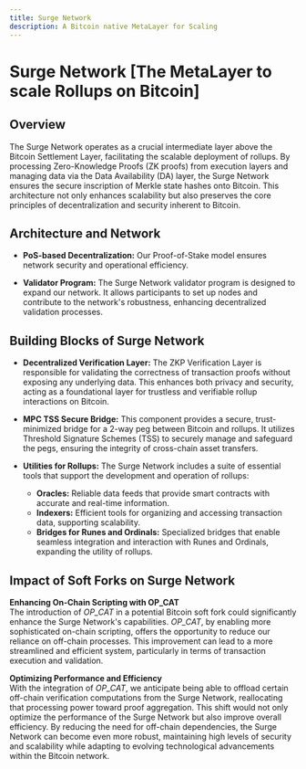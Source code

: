```yaml
---
title: Surge Network
description: A Bitcoin native MetaLayer for Scaling
---
```



# Surge Network [The MetaLayer to scale Rollups on Bitcoin]

## Overview

The Surge Network operates as a crucial intermediate layer above the Bitcoin Settlement Layer, facilitating the scalable deployment of rollups. By processing Zero-Knowledge Proofs (ZK proofs) from execution layers and managing data via the Data Availability (DA) layer, the Surge Network ensures the secure inscription of Merkle state hashes onto Bitcoin. This architecture not only enhances scalability but also preserves the core principles of decentralization and security inherent to Bitcoin.

## Architecture and Network

- **PoS-based Decentralization:** Our Proof-of-Stake model ensures network security and operational efficiency.

- **Validator Program:** The Surge Network validator program is designed to expand our network. It allows participants to set up nodes and contribute to the network's robustness, enhancing decentralized validation processes.

## Building Blocks of Surge Network

- **Decentralized Verification Layer:** The ZKP Verification Layer is responsible for validating the correctness of transaction proofs without exposing any underlying data. This enhances both privacy and security, acting as a foundational layer for trustless and verifiable rollup interactions on Bitcoin.

- **MPC TSS Secure Bridge:** This component provides a secure, trust-minimized bridge for a 2-way peg between Bitcoin and rollups. It utilizes Threshold Signature Schemes (TSS) to securely manage and safeguard the pegs, ensuring the integrity of cross-chain asset transfers.

- **Utilities for Rollups:** The Surge Network includes a suite of essential tools that support the development and operation of rollups:
  - **Oracles:** Reliable data feeds that provide smart contracts with accurate and real-time information.
  - **Indexers:** Efficient tools for organizing and accessing transaction data, supporting scalability.
  - **Bridges for Runes and Ordinals:** Specialized bridges that enable seamless integration and interaction with Runes and Ordinals, expanding the utility of rollups.

## Impact of Soft Forks on Surge Network
**Enhancing On-Chain Scripting with OP_CAT**\
The introduction of _OP_CAT_ in a potential Bitcoin soft fork could significantly enhance the Surge Network's capabilities. _OP_CAT_, by enabling more sophisticated on-chain scripting, offers the opportunity to reduce our reliance on off-chain processes. This improvement can lead to a more streamlined and efficient system, particularly in terms of transaction execution and validation.

**Optimizing Performance and Efficiency**\
With the integration of _OP_CAT_, we anticipate being able to offload certain off-chain verification computations from the Surge Network, reallocating that processing power toward proof aggregation. This shift would not only optimize the performance of the Surge Network but also improve overall efficiency. By reducing the need for off-chain dependencies, the Surge Network can become even more robust, maintaining high levels of security and scalability while adapting to evolving technological advancements within the Bitcoin network.

<ZoomImage
  src="/assets/superstack-core-functions.png"
  alt="superstack core functions"
/>


